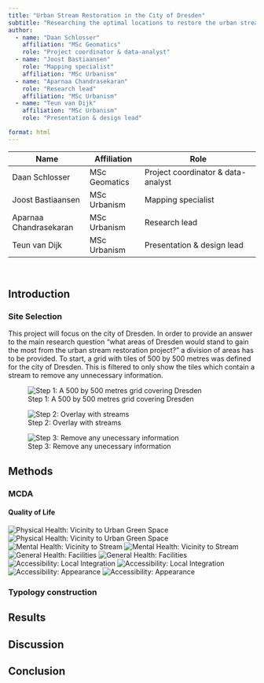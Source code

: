 ```yaml
---
title: "Urban Stream Restoration in the City of Dresden"
subtitle: "Researching the optimal locations to restore the urban streams in order to improve the biodiversity, climate adaptivity and quality of life in the city of Dresden"
author:
  - name: "Daan Schlosser"
    affiliation: "MSc Geomatics"
    role: "Project coordinator & data-analyst"
  - name: "Joost Bastiaansen"
    role: "Mapping specialist"
    affiliation: "MSc Urbanism"
  - name: "Aparnaa Chandrasekaran"
    role: "Research lead"
    affiliation: "MSc Urbanism"
  - name: "Teun van Dijk"
    affiliation: "MSc Urbanism"
    role: "Presentation & design lead"

format: html
---
```


| Name                   | Affiliation     | Role                               |
|------------------------|-----------------|------------------------------------|
| Daan Schlosser         | MSc Geomatics   | Project coordinator & data-analyst |
| Joost Bastiaansen      | MSc Urbanism    | Mapping specialist                 |
| Aparnaa Chandrasekaran | MSc Urbanism    | Research lead                      |
| Teun van Dijk          | MSc Urbanism    | Presentation & design lead         |

<br>

## Introduction

### Site Selection
This project will focus on the city of Dresden. In order to provide an answer to the main research question “what areas of Dresden would stand to gain the most from the urban stream restoration project?” a division of areas has to be provided. To start, a grid with tiles of 500 by 500 metres was defined for the city of Dresden. This is filtered to only show the tiles which contain a stream to remove any unnecessary information.

![Step 1: A 500 by 500 metres grid covering Dresden](report_files\introduction\STEP1.png)


![Step 2: Overlay with streams](report_files\introduction\STEP2.png)


![Step 3: Remove any unecessary information](report_files\introduction\STEP3.png)

## Methods

### MCDA

#### Quality of Life
![Physical Health: Vicinity to Urban Green Space](report_files\quality_of_life\VicinityToUrbanGreenSpace.jpeg)
![Physical Health: Vicinity to Urban Green Space](report_files\quality_of_life\VicinityToUrbanGreenSpace_Grid.jpeg)
![Mental Health: Vicinity to Stream](report_files\quality_of_life\VicinityToStream.jpeg)
![Mental Health: Vicinity to Stream](report_files\quality_of_life\VicinityToStream_Grid.jpeg)
![General Health: Facilities](report_files\quality_of_life\Facilities.jpeg)
![General Health: Facilities](report_files\quality_of_life\Facilities_Grid.jpeg)
![Accessibility: Local Integration](report_files\quality_of_life\LocalIntegration.jpeg)
![Accessibility: Local Integration](report_files\quality_of_life\LocalIntegration_Grid.jpeg)
![Accessibility: Appearance](report_files\quality_of_life\Covered.jpeg)
![Accessibility: Appearance](report_files\quality_of_life\Covered_Grid.jpeg)

### Typology construction

## Results

## Discussion

## Conclusion

